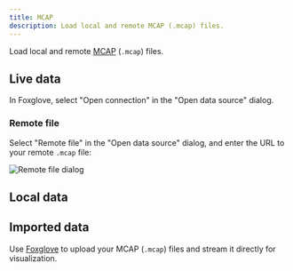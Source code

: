 ```yaml
---
title: MCAP
description: Load local and remote MCAP (.mcap) files.
---
```



Load local and remote [MCAP](https://mcap.dev) (`.mcap`) files.

## Live data

In Foxglove, select "Open connection" in the "Open data source" dialog.

### Remote file

Select "Remote file" in the "Open data source" dialog, and enter the URL to your remote `.mcap` file:

![Remote file dialog](/img/docs/connecting-to-data/remote-file.png)

<CorsDirections />

## Local data

<LocalDataDirections />

## Imported data

Use [Foxglove](https://app.foxglove.dev) to upload your MCAP (`.mcap`) files and stream it directly for visualization.

<ImportedDataDirections />
